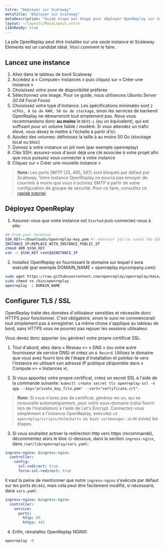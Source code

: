 ```yaml
---
titre: "Déployer sur Scaleway"
metaTitle: "Déployer sur Scaleway"
metaDescription: "Guide étape par étape pour déployer OpenReplay sur Scaleway Elements."
layout: ~/layouts/MainLayout.astro
i18nReady: true
---
```


La pile OpenReplay peut être installée sur une seule instance et Scaleway Elements est un candidat idéal. Voici comment le faire.

## Lancez une instance

1. Allez dans le tableau de bord Scaleway
2. Accédez à « Compute> Instances » puis cliquez sur « Créer une instance »
3. Choisissez votre zone de disponibilité préférée
4. Sélectionnez une image. Pour ce guide, nous utiliserons *Ubuntu Server 20.04 Focal Fossa*
5. Choisissez votre type d'instance. Les spécifications minimales sont `2 vCPUs, 8 Go de RAM, 50 Go de stockage`, sinon les services de backend OpenReplay ne démarreront tout simplement pas. Nous vous recommandons donc **au moins** le `DEV1-L` (ou un équivalent), qui est suffisant pour un volume faible / modéré. Si vous attendez un trafic élevé, vous devez le mettre à l'échelle à partir d'ici.
6. Ajoutez des volumes: définissez la taille à au moins 50 Go (stockage local ou bloc)
7. Donnez à votre instance un joli nom (par exemple openreplay)
8. Clés SSH: assurez-vous d'avoir déjà une clé associée à votre projet afin que vous puissiez vous connecter à votre instance
9. Cliquez sur « Créer une nouvelle instance »

> **Note:** Les ports SMTP (25, 465, 587) sont bloqués par défaut par Scaleway. Votre instance OpenReplay ne pourra pas envoyer de courriels à moins que vous n'activiez SMTP à partir de votre configuration de groupe de sécurité. Pour ce faire, consultez ce [rapide tutoriel](https://www.scaleway.com/en/faq/why-can-i-not-send-any-email/).

## Déployez OpenReplay

1. Assurez-vous que votre instance est `Started` puis connectez-vous à elle:


```bash
## From your terminal
SSH_KEY=~/Downloads/openreplay-key.pem #! wherever you've saved the SSH key
INSTANCE_IP=REPLACE_WITH_INSTANCE_PUBLIC_IP
chmod 400 $SSH_KEY
ssh -i $SSH_KEY root@$INSTANCE_IP
```


2. Installez OpenReplay en fournissant le domaine sur lequel il sera exécuté (par exemple DOMAIN_NAME = openreplay.mycompany.com):


```bash
sudo wget https://raw.githubusercontent.com/openreplay/openreplay/main/scripts/helmcharts/openreplay-cli -O /bin/openreplay 
sudo chmod +x /bin/openreplay
openreplay -i DOMAIN_NAME
```


## Configurer TLS / SSL

OpenReplay traite des données d'utilisateur sensibles et nécessite donc HTTPS pour fonctionner. C'est obligatoire, sinon le suivi ne commencerait tout simplement pas à enregistrer. La même chose s'applique au tableau de bord, sans HTTPS vous ne pourrez pas rejouer les sessions utilisateur.

Vous devez donc apporter (ou générer) votre propre certificat SSL.

1. Tout d'abord, allez dans « Réseau »> « DNS » (ou votre autre fournisseur de service DNS) et créez un `A Record`. Utilisez le domaine que vous avez fourni lors de l'étape d'installation et pointez-le vers l'instance en utilisant son adresse IP publique (disponible dans « Compute »> « Instances »).

2. Si vous apportez votre propre certificat, créez un secret SSL à l'aide de la commande suivante: `kubectl create secret tls openreplay-ssl -n app --key="private_key_file.pem" --cert="certificate.crt"`.

> **Note:** Si vous n'avez pas de certificat, générez-en un, qui se renouvelle automatiquement, pour votre sous-domaine (celui fourni lors de l'installation) à l'aide de Let's Encrypt. Connectez-vous simplement à l'instance OpenReplay, exécutez `cd openreplay/scripts/helmcharts && bash certmanager.sh` et suivez les étapes.

3. Si vous souhaitez activer la redirection http vers https (recommandé), décommentez alors le bloc ci-dessous, dans la section `ingress-nginx`, dans `/var/lib/openreplay/vars.yaml`:


```yaml
ingress-nginx: &ingress-nginx
  controller:
    config:
      ssl-redirect: true
      force-ssl-redirect: true
```


Il vaut la peine de mentionner que notre `ingress-nginx` s'exécute par défaut sur les ports `80|443`, mais cela peut être facilement modifié, si nécessaire, dans `vars.yaml`:


```yaml
ingress-nginx: &ingress-nginx
  controller:
    service:
      ports:
        http: 80
        https: 443
```


4. Enfin, réinstallez OpenReplay NGINX:


```bash
openreplay -R
```

